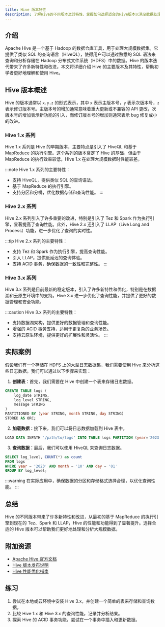 ```yaml
---
title: Hive 版本特性
description: 了解Hive的不同版本及其特性，掌握如何选择适合的Hive版本以满足数据处理需求。
---
```


## 介绍

Apache Hive 是一个基于 Hadoop 的数据仓库工具，用于处理大规模数据集。它提供了类似 SQL 的查询语言（HiveQL），使得用户可以通过熟悉的 SQL 语法来查询和分析存储在 Hadoop 分布式文件系统（HDFS）中的数据。Hive 的版本迭代带来了许多新特性和改进，本文将详细介绍 Hive 的主要版本及其特性，帮助初学者更好地理解和使用 Hive。

## Hive 版本概述

Hive 的版本通常以 `x.y.z` 的形式表示，其中 `x` 表示主版本号，`y` 表示次版本号，`z` 表示修订版本号。主版本号的增加通常意味着重大更新或不兼容的 API 更改，次版本号的增加表示新功能的引入，而修订版本号的增加则通常表示 bug 修复或小的改进。

### Hive 1.x 系列

Hive 1.x 系列是 Hive 的早期版本，主要特点是引入了 HiveQL 和基于 MapReduce 的执行引擎。这个系列的版本奠定了 Hive 的基础，但由于 MapReduce 的执行效率较低，Hive 1.x 在处理大规模数据时性能较差。

:::note
Hive 1.x 系列的主要特性：
- 支持 HiveQL，提供类似 SQL 的查询语法。
- 基于 MapReduce 的执行引擎。
- 支持分区和分桶，优化数据存储和查询性能。
:::

### Hive 2.x 系列

Hive 2.x 系列引入了许多重要的改进，特别是引入了 Tez 和 Spark 作为执行引擎，显著提高了查询性能。此外，Hive 2.x 还引入了 LLAP（Live Long and Process）功能，进一步优化了查询的实时性。

:::tip
Hive 2.x 系列的主要特性：
- 支持 Tez 和 Spark 作为执行引擎，提高查询性能。
- 引入 LLAP，提供低延迟的查询体验。
- 支持 ACID 事务，确保数据的一致性和完整性。
:::

### Hive 3.x 系列

Hive 3.x 系列是目前最新的稳定版本，引入了许多新特性和优化，特别是在数据湖和云原生环境中的支持。Hive 3.x 进一步优化了查询性能，并提供了更好的数据管理和安全功能。

:::caution
Hive 3.x 系列的主要特性：
- 支持数据湖架构，提供更好的数据管理和查询性能。
- 增强的 ACID 事务支持，适用于更复杂的业务场景。
- 支持云原生环境，提供更好的扩展性和灵活性。
:::

## 实际案例

假设我们有一个存储在 HDFS 上的大型日志数据集，我们需要使用 Hive 来分析这些日志数据。我们可以通过以下步骤来实现：

1. **创建表**：首先，我们需要在 Hive 中创建一个表来存储日志数据。

```sql
CREATE TABLE logs (
    log_date STRING,
    log_level STRING,
    message STRING
)
PARTITIONED BY (year STRING, month STRING, day STRING)
STORED AS ORC;
```

2. **加载数据**：接下来，我们可以将日志数据加载到 Hive 表中。

```sql
LOAD DATA INPATH '/path/to/logs' INTO TABLE logs PARTITION (year='2023', month='10', day='01');
```

3. **查询数据**：最后，我们可以使用 HiveQL 来查询日志数据。

```sql
SELECT log_level, COUNT(*) as count
FROM logs
WHERE year = '2023' AND month = '10' AND day = '01'
GROUP BY log_level;
```

:::warning
在实际应用中，确保数据的分区和存储格式选择合理，以优化查询性能。
:::

## 总结

Hive 的不同版本带来了许多新特性和改进，从最初的基于 MapReduce 的执行引擎到现在的 Tez、Spark 和 LLAP，Hive 的性能和功能得到了显著提升。选择合适的 Hive 版本可以帮助我们更好地处理和分析大规模数据。

## 附加资源

- [Apache Hive 官方文档](https://hive.apache.org/)
- [Hive 版本发布说明](https://hive.apache.org/downloads.html)
- [Hive 性能优化指南](https://cwiki.apache.org/confluence/display/Hive/Performance+Optimization)

## 练习

1. 尝试在本地或云环境中安装 Hive 3.x，并创建一个简单的表来存储和查询数据。
2. 比较 Hive 1.x 和 Hive 3.x 的查询性能，记录并分析结果。
3. 探索 Hive 的 ACID 事务功能，尝试在一个事务中插入和更新数据。
